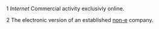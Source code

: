 1 ''Internet'' Commercial activity exclusivly online.

2 The electronic version of an established [[non-e]] company.